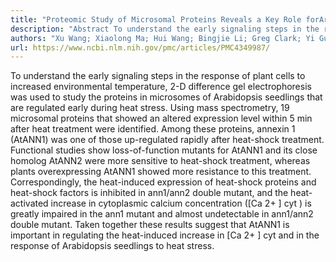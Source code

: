 ```yaml
---
title: "Proteomic Study of Microsomal Proteins Reveals a Key Role forArabidopsisAnnexin 1 in Mediating Heat Stress-Induced Increase in Intracellular Calcium Levels*"
description: "Abstract To understand the early signaling steps in the response of plant cells to increased environmental temperature, 2-D difference gel electrophoresis was used to study the proteins in microsomes ..."
authors: "Xu Wang; Xiaolong Ma; Hui Wang; Bingjie Li; Greg Clark; Yi Guo; Stan Roux; Daye Sun; Wenqiang Tang"
url: https://www.ncbi.nlm.nih.gov/pmc/articles/PMC4349987/
---
```


To understand the early signaling steps in the response of plant cells to increased environmental temperature, 2-D difference gel electrophoresis was used to study the proteins in microsomes of Arabidopsis seedlings that are regulated early during heat stress. Using mass spectrometry, 19 microsomal proteins that showed an altered expression level within 5 min after heat treatment were identified. Among these proteins, annexin 1 (AtANN1) was one of those up-regulated rapidly after heat-shock treatment. Functional studies show loss-of-function mutants for AtANN1 and its close homolog AtANN2 were more sensitive to heat-shock treatment, whereas plants overexpressing AtANN1 showed more resistance to this treatment. Correspondingly, the heat-induced expression of heat-shock proteins and heat-shock factors is inhibited in ann1/ann2 double mutant, and the heat-activated increase in cytoplasmic calcium concentration ([Ca 2+ ] cyt ) is greatly impaired in the ann1 mutant and almost undetectable in ann1/ann2 double mutant. Taken together these results suggest that AtANN1 is important in regulating the heat-induced increase in [Ca 2+ ] cyt and in the response of Arabidopsis seedlings to heat stress.
